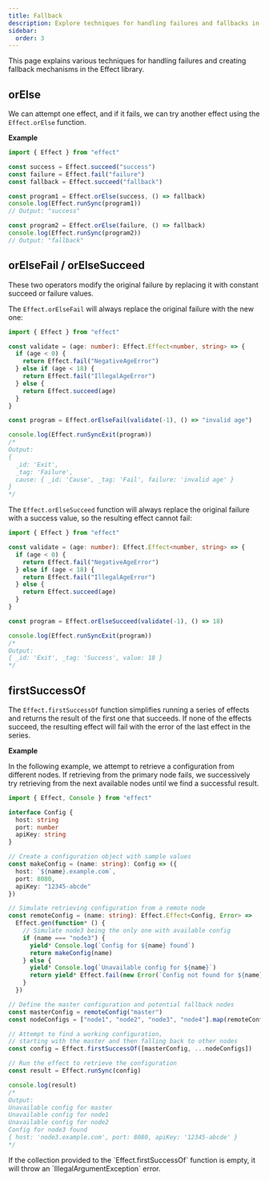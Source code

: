 ```yaml
---
title: Fallback
description: Explore techniques for handling failures and fallbacks in Effect, including `orElse` to try alternate effects, `orElseFail` and `orElseSucceed` to modify failures, and `firstSuccessOf` to retrieve the result of the first successful effect. Learn how to gracefully handle errors and create fallback mechanisms in your Effect programs.
sidebar:
  order: 3
---
```



This page explains various techniques for handling failures and creating fallback mechanisms in the Effect library.

## orElse

We can attempt one effect, and if it fails, we can try another effect using the `Effect.orElse` function.

**Example**

```ts twoslash
import { Effect } from "effect"

const success = Effect.succeed("success")
const failure = Effect.fail("failure")
const fallback = Effect.succeed("fallback")

const program1 = Effect.orElse(success, () => fallback)
console.log(Effect.runSync(program1))
// Output: "success"

const program2 = Effect.orElse(failure, () => fallback)
console.log(Effect.runSync(program2))
// Output: "fallback"
```

## orElseFail / orElseSucceed

These two operators modify the original failure by replacing it with constant succeed or failure values.

The `Effect.orElseFail` will always replace the original failure with the new one:

```ts twoslash
import { Effect } from "effect"

const validate = (age: number): Effect.Effect<number, string> => {
  if (age < 0) {
    return Effect.fail("NegativeAgeError")
  } else if (age < 18) {
    return Effect.fail("IllegalAgeError")
  } else {
    return Effect.succeed(age)
  }
}

const program = Effect.orElseFail(validate(-1), () => "invalid age")

console.log(Effect.runSyncExit(program))
/*
Output:
{
  _id: 'Exit',
  _tag: 'Failure',
  cause: { _id: 'Cause', _tag: 'Fail', failure: 'invalid age' }
}
*/
```

The `Effect.orElseSucceed` function will always replace the original failure with a success value, so the resulting effect cannot fail:

```ts twoslash
import { Effect } from "effect"

const validate = (age: number): Effect.Effect<number, string> => {
  if (age < 0) {
    return Effect.fail("NegativeAgeError")
  } else if (age < 18) {
    return Effect.fail("IllegalAgeError")
  } else {
    return Effect.succeed(age)
  }
}

const program = Effect.orElseSucceed(validate(-1), () => 18)

console.log(Effect.runSyncExit(program))
/*
Output:
{ _id: 'Exit', _tag: 'Success', value: 18 }
*/
```

## firstSuccessOf

The `Effect.firstSuccessOf` function simplifies running a series of effects and returns the result of the first one that succeeds. If none of the effects succeed, the resulting effect will fail with the error of the last effect in the series.

**Example**

In the following example, we attempt to retrieve a configuration from different nodes.
If retrieving from the primary node fails, we successively try retrieving from the next available nodes until we find a successful result.

```ts twoslash
import { Effect, Console } from "effect"

interface Config {
  host: string
  port: number
  apiKey: string
}

// Create a configuration object with sample values
const makeConfig = (name: string): Config => ({
  host: `${name}.example.com`,
  port: 8080,
  apiKey: "12345-abcde"
})

// Simulate retrieving configuration from a remote node
const remoteConfig = (name: string): Effect.Effect<Config, Error> =>
  Effect.gen(function* () {
    // Simulate node3 being the only one with available config
    if (name === "node3") {
      yield* Console.log(`Config for ${name} found`)
      return makeConfig(name)
    } else {
      yield* Console.log(`Unavailable config for ${name}`)
      return yield* Effect.fail(new Error(`Config not found for ${name}`))
    }
  })

// Define the master configuration and potential fallback nodes
const masterConfig = remoteConfig("master")
const nodeConfigs = ["node1", "node2", "node3", "node4"].map(remoteConfig)

// Attempt to find a working configuration,
// starting with the master and then falling back to other nodes
const config = Effect.firstSuccessOf([masterConfig, ...nodeConfigs])

// Run the effect to retrieve the configuration
const result = Effect.runSync(config)

console.log(result)
/*
Output:
Unavailable config for master
Unavailable config for node1
Unavailable config for node2
Config for node3 found
{ host: 'node3.example.com', port: 8080, apiKey: '12345-abcde' }
*/
```

<Aside type="danger">
  If the collection provided to the `Effect.firstSuccessOf` function is
  empty, it will throw an `IllegalArgumentException` error.
</Aside>
